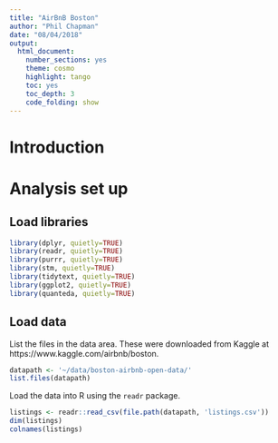 ```yaml
---
title: "AirBnB Boston"
author: "Phil Chapman"
date: "08/04/2018"
output: 
  html_document:
    number_sections: yes
    theme: cosmo
    highlight: tango
    toc: yes
    toc_depth: 3
    code_folding: show
---
```


# Introduction


# Analysis set up

## Load libraries

```r
library(dplyr, quietly=TRUE)
library(readr, quietly=TRUE)
library(purrr, quietly=TRUE)
library(stm, quietly=TRUE)
library(tidytext, quietly=TRUE)
library(ggplot2, quietly=TRUE)
library(quanteda, quietly=TRUE)
```

## Load data

List the files in the data area.  These were downloaded from Kaggle at https://www.kaggle.com/airbnb/boston.

```r
datapath <- '~/data/boston-airbnb-open-data/'
list.files(datapath)
```

Load the data into R using the `readr` package.

```r
listings <- readr::read_csv(file.path(datapath, 'listings.csv'))
dim(listings)
colnames(listings)
```


